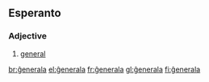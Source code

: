 ==Esperanto==

===Adjective===
{{eo-adj}}

# [[general]]

[[br:ĝenerala]]
[[el:ĝenerala]]
[[fr:ĝenerala]]
[[gl:ĝenerala]]
[[fi:ĝenerala]]